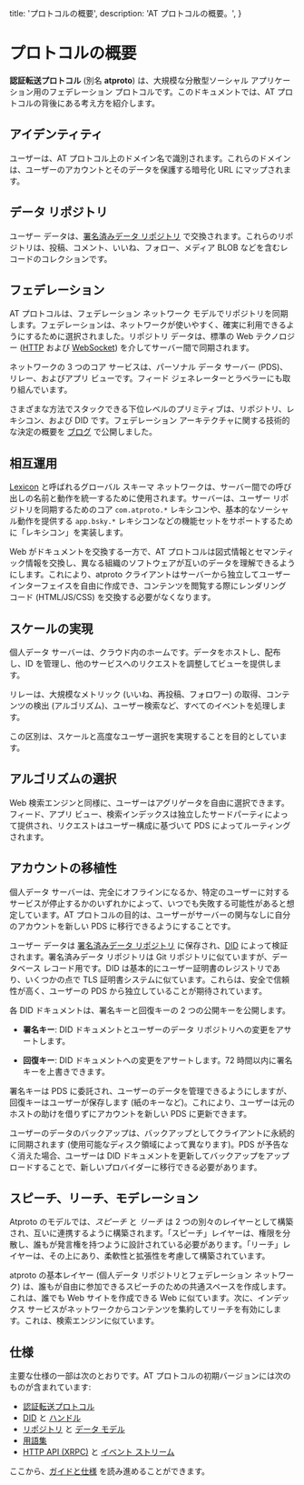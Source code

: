 title: 'プロトコルの概要',
description:
'AT プロトコルの概要。',
}

# プロトコルの概要

**認証転送プロトコル** (別名 **atproto**) は、大規模な分散型ソーシャル アプリケーション用のフェデレーション プロトコルです。このドキュメントでは、AT プロトコルの背後にある考え方を紹介します。

## アイデンティティ

ユーザーは、AT プロトコル上のドメイン名で識別されます。これらのドメインは、ユーザーのアカウントとそのデータを保護する暗号化 URL にマップされます。

## データ リポジトリ

ユーザー データは、[署名済みデータ リポジトリ](/guides/data-repos) で交換されます。これらのリポジトリは、投稿、コメント、いいね、フォロー、メディア BLOB などを含むレコードのコレクションです。

## フェデレーション

AT プロトコルは、フェデレーション ネットワーク モデルでリポジトリを同期します。フェデレーションは、ネットワークが使いやすく、確実に利用できるようにするために選択されました。リポジトリ データは、標準の Web テクノロジー ([HTTP](/specs/xrpc) および [WebSocket](/specs/event-stream)) を介してサーバー間で同期されます。

ネットワークの 3 つのコア サービスは、パーソナル データ サーバー (PDS)、リレー、およびアプリ ビューです。フィード ジェネレーターとラベラーにも取り組んでいます。

さまざまな方法でスタックできる下位レベルのプリミティブは、リポジトリ、レキシコン、および DID です。フェデレーション アーキテクチャに関する技術的な決定の概要を [ブログ](https://bsky.social/about/blog/5-5-2023-federation-architecture) で公開しました。

## 相互運用

[Lexicon](/specs/lexicon) と呼ばれるグローバル スキーマ ネットワークは、サーバー間での呼び出しの名前と動作を統一するために使用されます。サーバーは、ユーザー リポジトリを同期するためのコア `com.atproto.*` レキシコンや、基本的なソーシャル動作を提供する `app.bsky.*` レキシコンなどの機能セットをサポートするために「レキシコン」を実装します。

Web がドキュメントを交換する一方で、AT プロトコルは図式情報とセマンティック情報を交換し、異なる組織のソフトウェアが互いのデータを理解できるようにします。これにより、atproto クライアントはサーバーから独立してユーザー インターフェイスを自由に作成でき、コンテンツを閲覧する際にレンダリング コード (HTML/JS/CSS) を交換する必要がなくなります。

## スケールの実現

個人データ サーバーは、クラウド内のホームです。データをホストし、配布し、ID を管理し、他のサービスへのリクエストを調整してビューを提供します。

リレーは、大規模なメトリック (いいね、再投稿、フォロワー) の取得、コンテンツの検出 (アルゴリズム)、ユーザー検索など、すべてのイベントを処理します。

この区別は、スケールと高度なユーザー選択を実現することを目的としています。

## アルゴリズムの選択

Web 検索エンジンと同様に、ユーザーはアグリゲータを自由に選択できます。フィード、アプリ ビュー、検索インデックスは独立したサードパーティによって提供され、リクエストはユーザー構成に基づいて PDS によってルーティングされます。

## アカウントの移植性

個人データ サーバーは、完全にオフラインになるか、特定のユーザーに対するサービスが停止するかのいずれかによって、いつでも失敗する可能性があると想定しています。AT プロトコルの目的は、ユーザーがサーバーの関与なしに自分のアカウントを新しい PDS に移行できるようにすることです。

ユーザー データは [署名済みデータ リポジトリ](/guides/data-repos) に保存され、[DID](/guides/identity) によって検証されます。署名済みデータ リポジトリは Git リポジトリに似ていますが、データベース レコード用です。DID は基本的にユーザー証明書のレジストリであり、いくつかの点で TLS 証明書システムに似ています。これらは、安全で信頼性が高く、ユーザーの PDS から独立していることが期待されています。

各 DID ドキュメントは、署名キーと回復キーの 2 つの公開キーを公開します。

* **署名キー**: DID ドキュメントとユーザーのデータ リポジトリへの変更をアサートします。

* **回復キー**: DID ドキュメントへの変更をアサートします。72 時間以内に署名キーを上書きできます。

署名キーは PDS に委託され、ユーザーのデータを管理できるようにしますが、回復キーはユーザーが保存します (紙のキーなど)。これにより、ユーザーは元のホストの助けを借りずにアカウントを新しい PDS に更新できます。

ユーザーのデータのバックアップは、バックアップとしてクライアントに永続的に同期されます (使用可能なディスク領域によって異なります)。PDS が予告なく消えた場合、ユーザーは DID ドキュメントを更新してバックアップをアップロードすることで、新しいプロバイダーに移行できる必要があります。

## スピーチ、リーチ、モデレーション

Atproto のモデルでは、_スピーチ_ と _リーチ_ は 2 つの別々のレイヤーとして構築され、互いに連携するように構築されます。「スピーチ」レイヤーは、権限を分散し、誰もが発言権を持つように設計されている必要があります。「リーチ」レイヤーは、その上にあり、柔軟性と拡張性を考慮して構築されています。

atproto の基本レイヤー (個人データ リポジトリとフェデレーション ネットワーク) は、誰もが自由に参加できるスピーチのための共通スペースを作成します。これは、誰でも Web サイトを作成できる Web に似ています。次に、インデックス サービスがネットワークからコンテンツを集約してリーチを有効にします。これは、検索エンジンに似ています。

## 仕様

主要な仕様の一部は次のとおりです。AT プロトコルの初期バージョンには次のものが含まれています:

- [認証転送プロトコル](/specs/atp)
- [DID](/specs/did) と [ハンドル](/specs/handle)
- [リポジトリ](/specs/repository) と [データ モデル](/specs/data-model)
- [用語集](/specs/lexicon)
- [HTTP API (XRPC)](/specs/xrpc) と [イベント ストリーム](/specs/event-stream)

ここから、[ガイドと仕様](/) を読み進めることができます。